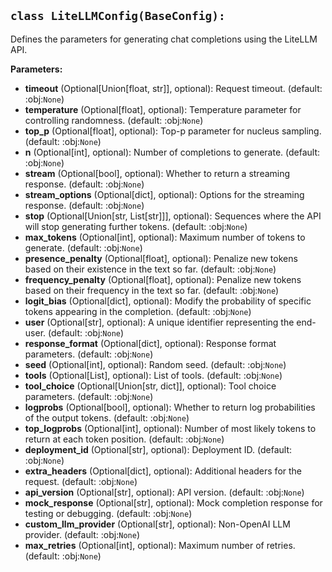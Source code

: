 <a id="camel.configs.litellm_config"></a>

<a id="camel.configs.litellm_config.LiteLLMConfig"></a>

## `class LiteLLMConfig(BaseConfig):`

Defines the parameters for generating chat completions using the
LiteLLM API.

**Parameters:**

- **timeout** (Optional[Union[float, str]], optional): Request timeout. (default: :obj:`None`)
- **temperature** (Optional[float], optional): Temperature parameter for controlling randomness. (default: :obj:`None`)
- **top_p** (Optional[float], optional): Top-p parameter for nucleus sampling. (default: :obj:`None`)
- **n** (Optional[int], optional): Number of completions to generate. (default: :obj:`None`)
- **stream** (Optional[bool], optional): Whether to return a streaming response. (default: :obj:`None`)
- **stream_options** (Optional[dict], optional): Options for the streaming response. (default: :obj:`None`)
- **stop** (Optional[Union[str, List[str]]], optional): Sequences where the API will stop generating further tokens. (default: :obj:`None`)
- **max_tokens** (Optional[int], optional): Maximum number of tokens to generate. (default: :obj:`None`)
- **presence_penalty** (Optional[float], optional): Penalize new tokens based on their existence in the text so far. (default: :obj:`None`)
- **frequency_penalty** (Optional[float], optional): Penalize new tokens based on their frequency in the text so far. (default: :obj:`None`)
- **logit_bias** (Optional[dict], optional): Modify the probability of specific tokens appearing in the completion. (default: :obj:`None`)
- **user** (Optional[str], optional): A unique identifier representing the end-user. (default: :obj:`None`)
- **response_format** (Optional[dict], optional): Response format parameters. (default: :obj:`None`)
- **seed** (Optional[int], optional): Random seed. (default: :obj:`None`)
- **tools** (Optional[List], optional): List of tools. (default: :obj:`None`)
- **tool_choice** (Optional[Union[str, dict]], optional): Tool choice parameters. (default: :obj:`None`)
- **logprobs** (Optional[bool], optional): Whether to return log probabilities of the output tokens. (default: :obj:`None`)
- **top_logprobs** (Optional[int], optional): Number of most likely tokens to return at each token position. (default: :obj:`None`)
- **deployment_id** (Optional[str], optional): Deployment ID. (default: :obj:`None`)
- **extra_headers** (Optional[dict], optional): Additional headers for the request. (default: :obj:`None`)
- **api_version** (Optional[str], optional): API version. (default: :obj:`None`)
- **mock_response** (Optional[str], optional): Mock completion response for testing or debugging. (default: :obj:`None`)
- **custom_llm_provider** (Optional[str], optional): Non-OpenAI LLM provider. (default: :obj:`None`)
- **max_retries** (Optional[int], optional): Maximum number of retries. (default: :obj:`None`)
